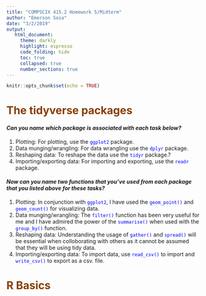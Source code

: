 ```yaml
---
title: "COMPSCIX 415.2 Homework 5/Midterm"
author: "Emerson Sosa"
date: "3/2/2019"
output: 
   html_document:
     theme: darkly
     highlight: espresso
     code_folding: hide
     toc: true
     collapsed: true
     number_sections: true
---
```


```r
knitr::opts_chunk$set(echo = TRUE)
```


<font color=blue> </font>
<font color=#873f05> </font>

# <font color=#873f05>The tidyverse packages</font>

#### *Can you name which package is associated with each task below?*


1. Plotting: For plotting, use the <font color=blue>`ggplot2`</font> package.
2. Data munging/wrangling: For data wrangling use the <font color=blue>`dplyr`</font> package.
3. Reshaping data: To reshape the data use the <font color=blue>`tidyr`</font> package.?
4. Importing/exporting data: For importing and exporting, use the <font color=blue>`readr`</font> package.

#### *Now can you name two functions that you've used from each package that you listed above for these tasks?*

1. Plotting: In conjunction with <font color=blue>`ggplot2`</font>, I have used the <font color=blue>`geom_point()`</font> and <font color=blue>`geom_count()`</font> for visualizing data. 
2. Data munging/wrangling: The <font color=blue>`filter()`</font> function has been very useful for me and I have admired the power of the <font color=blue>`summarise()`</font> when used with the <font color=blue>`group_by()`</font> function.
3. Reshaping data: Understanding the usage of <font color=blue>`gather()`</font> and <font color=blue>`spread()`</font> will be essential when colloborating with others as it cannot be assumed that they will be using tidy data. 
4. Importing/exporting data: To import data, use <font color=blue>`read_csv()`</font> to import and <font color=blue>`write_csv()`</font> to export as a csv. file. 

# <font color=#873f05>R Basics</font>